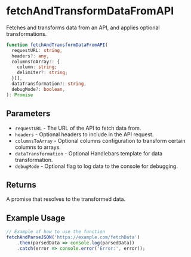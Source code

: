 
<Meta title="Utilities/Data fetching/fetchAndTransformDataFromAPI" />

# fetchAndTransformDataFromAPI

Fetches and transforms data from an API, and applies optional transformations.

```ts
function fetchAndTransformDataFromAPI(
  requestURL: string,
  headers?: any,
  columnsToArray?: {
    column: string;
    delimiter?: string;
  }[],
  dataTransformation?: string,
  debugMode?: boolean,
): Promise
```

## Parameters

- `requestURL` - The URL of the API to fetch data from.
- `headers` - Optional headers to include in the API request.
- `columnsToArray` - Optional columns configuration to transform certain columns to arrays.
- `dataTransformation` - Optional Handlebars template for data transformation.
- `debugMode` - Optional flag to log data to the console for debugging.

## Returns

A promise that resolves to the transformed data.

## Example Usage

```js
// Example of how to use the function
fetchAndParseJSON('https://example.com/fetchData')
    .then(parsedData => console.log(parsedData))
    .catch(error => console.error('Error:', error));